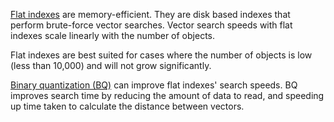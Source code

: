 [Flat indexes](/developers/weaviate/concepts/vector-index#flat-index) are memory-efficient. They are disk based indexes that perform brute-force vector searches. Vector search speeds with flat indexes scale linearly with the number of objects.

Flat indexes are best suited for cases where the number of objects is low (less than 10,000) and will not grow significantly.

[Binary quantization (BQ)](/developers/weaviate/configuration/compression/bq-compression) can improve flat indexes' search speeds. BQ improves search time by reducing the amount of data to read, and speeding up time taken to calculate the distance between vectors.